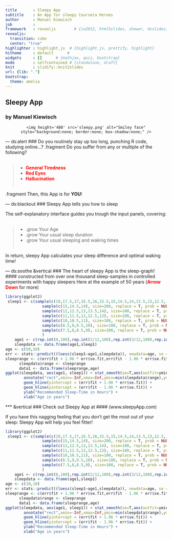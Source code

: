 ```yaml
---
title       : Sleepy App
subtitle    : An App for sleepy Coursera Heroes
author      : Manuel Kiewisch
job         : 
framework   : revealjs        # {io2012, html5slides, shower, dzslides, ...}
revealjs:
  transition: cube
  center: "true"
highlighter : highlight.js  # {highlight.js, prettify, highlight}
hitheme     : default      # 
widgets     : []      # {mathjax, quiz, bootstrap}
mode        : selfcontained # {standalone, draft}
knit        : slidify::knit2slides
url: {lib: "."}
bootstrap:
  theme: amelia
---
```



## Sleepy App
### by Manuel Kiewisch
<script src="http://ajax.googleapis.com/ajax/libs/jquery/1.9.1/jquery.min.js"></script>
<div style='text-align: center;'>
    <img height='480' src='sleepy.png' alt="Smiley face" style="background:none; border:none; box-shadow:none;" />
</div>


--- ds:alert
### Do you routinely stay up too long, punching R code, studying online...?
.fragment Do you suffer from any or multiple of the following?
<br><br>

> - <font color=red><b>General Tiredness</b></font>
> - <font color=red><b>Red Eyes</b></font>
> - <font color=red><b>Hallucination</b></font>
<br><br>

.fragment Then, this App is for **YOU**!


--- ds:blackout
### Sleepy App tells you how to sleep

The self-explanatory interface guides you trough the input panels, covering:
<br><br>

> - .grow Your Age
> - .grow Your usual sleep duration
> - .grow Your usual sleeping and waking times
<br><br>

In return, sleepy App calculates your sleep difference and optimal waking time!


--- ds:soothe &vertical
### The heart of sleepy App is the sleep-graph!
#### constructed from over one thousand sleep-samples in controlled experiments with happy sleepers
Here at the example of 50 years (<font color=red><b>Arrow Down</b></font> for more)

```r
library(ggplot2)
 sleep1 <- c(sample(c(18,17.5,17,16.5,16,15.5,15,14.5,14,13.5,13,12.5,12), size=200, replace = T, prob = NULL),
                sample(c(15,14.5,14), size=200, replace = T, prob = NULL),
                sample(c(12,12.5,13,13.5,14), size=100, replace = T, prob = NULL),
                sample(c(11,11.5,12,12.5,13), size=100, replace = T, prob = NULL),
                sample(c(10,10.5,11), size=100, replace = T, prob = NULL),
                sample(c(8.5,9,9.5,10), size=100, replace = T, prob = NULL),
                sample(c(7.5,8,8.5,9), size=100, replace = T, prob = NULL)
                )
    age1 <- c(rep.int(0,100),rep.int(2/12,100),rep.int(3/12,100),rep.int(1,100),rep.int(3,100),rep.int(5,100),rep.int(12,100),rep.int(18,100),sample(c(19:120), size=100, replace = F, prob = NULL))
    sleepdata <- data.frame(age1,sleep1)
age <- c(50,50)
err <- stats::predict((loess(sleep1~age1,sleepdata)), newdata=age, se = TRUE)
sleeprange <- c(err$fit + 1.96 * err$se.fit,err$fit - 1.96 * err$se.fit)
      sleepdata$range <- sleeprange
      data1 <- data.frame(sleeprange,age)
ggplot(sleepdata, aes(age1, sleep1)) + stat_smooth(se=T,aes(outfit=ymin<<-..ymin..,outfit2=ymax<<-..ymax..,outfit3=y<<-..y..)) + 
        annotate("rect",xmin=-Inf,xmax=Inf,ymin=min(sleepdata$range),ymax=max(sleepdata$range),fill="red",alpha = 0.3) +
        geom_hline(yintercept = (err$fit + 1.96 * err$se.fit)) +
        geom_hline(yintercept = (err$fit - 1.96 * err$se.fit)) +
        ylab("Recommended Sleep-Time in Hours") +
        xlab("Age in years")
```


*** &vertical
### Check out Sleepy App at
#### (www.sleepyApp.com)

If you have this nagging feeling that you don't get the most out of your sleep: Sleepy App will help you feel fitter!

```r
library(ggplot2)
 sleep1 <- c(sample(c(18,17.5,17,16.5,16,15.5,15,14.5,14,13.5,13,12.5,12), size=200, replace = T, prob = NULL),
                sample(c(15,14.5,14), size=200, replace = T, prob = NULL),
                sample(c(12,12.5,13,13.5,14), size=100, replace = T, prob = NULL),
                sample(c(11,11.5,12,12.5,13), size=100, replace = T, prob = NULL),
                sample(c(10,10.5,11), size=100, replace = T, prob = NULL),
                sample(c(8.5,9,9.5,10), size=100, replace = T, prob = NULL),
                sample(c(7.5,8,8.5,9), size=100, replace = T, prob = NULL)
                )
    age1 <- c(rep.int(0,100),rep.int(2/12,100),rep.int(3/12,100),rep.int(1,100),rep.int(3,100),rep.int(5,100),rep.int(12,100),rep.int(18,100),sample(c(19:120), size=100, replace = F, prob = NULL))
    sleepdata <- data.frame(age1,sleep1)
age <- c(10,10)
err <- stats::predict((loess(sleep1~age1,sleepdata)), newdata=age, se = TRUE)
sleeprange <- c(err$fit + 1.96 * err$se.fit,err$fit - 1.96 * err$se.fit)
      sleepdata$range <- sleeprange
      data1 <- data.frame(sleeprange,age)
ggplot(sleepdata, aes(age1, sleep1)) + stat_smooth(se=T,aes(outfit=ymin<<-..ymin..,outfit2=ymax<<-..ymax..,outfit3=y<<-..y..)) + 
        annotate("rect",xmin=-Inf,xmax=Inf,ymin=min(sleepdata$range),ymax=max(sleepdata$range),fill="red",alpha = 0.3) +
        geom_hline(yintercept = (err$fit + 1.96 * err$se.fit)) +
        geom_hline(yintercept = (err$fit - 1.96 * err$se.fit)) +
        ylab("Recommended Sleep-Time in Hours") +
        xlab("Age in years")
```


</section>

<script>
$('ul.incremental li').addClass('fragment')
</script>

